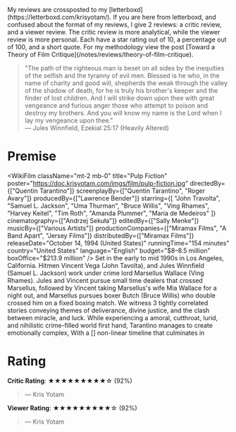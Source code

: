 <Notice type="info">
My reviews are crossposted to my [letterboxd](https://letterboxd.com/krisyotam/). If you are here from letterboxd, and confused about the format
of my reviews, I give 2 reviews: a critic review, and a viewer review. The critic review is more analytical, while the viewer review is more personal. 
Each have a star rating out of 10, a percentage out of 100, and a short quote. For my methodology view the post [Toward a Theory of Film Critique](/notes/reviews/theory-of-film-critique). 
</Notice> 

> "The path of the righteous man is beset on all sides by the inequities of the selfish
> and the tyranny of evil men. Blessed is he who, in the name of charity and good will,
> shepherds the weak through the valley of the shadow of death, for he is truly his
> brother's keeper and the finder of lost children. And I will strike down upon thee
> with great vengeance and furious anger those who attempt to poison and destroy
> my brothers. And you will know my name is the Lord when I lay my vengeance upon
> thee."  
> — Jules Winnfield, Ezekial 25:17 (Heavily Altered)    

# Premise
<WikiFilm
  className="mt-2 mb-0"
  title="Pulp Fiction"
  poster="https://doc.krisyotam.com/imgs/film/pulp-fiction.jpg"
  directedBy={["Quentin Tarantino"]}
  screenplayBy={["Quentin Tarantino", "Roger Avary"]}
  producedBy={["Lawrence Bender"]}
  starring={[
    "John Travolta",
    "Samuel L. Jackson",
    "Uma Thurman",
    "Bruce Willis",
    "Ving Rhames",
    "Harvey Keitel",
    "Tim Roth",
    "Amanda Plummer",
    "Maria de Medeiros"
  ]}
  cinematography={["Andrzej Sekuła"]}
  editedBy={["Sally Menke"]}
  musicBy={["Various Artists"]}
  productionCompanies={["Miramax Films", "A Band Apart", "Jersey Films"]}
  distributedBy={["Miramax Films"]}
  releaseDate="October 14, 1994 (United States)"
  runningTime="154 minutes"
  country="United States"
  language="English"
  budget="$8–8.5 million"
  boxOffice="$213.9 million"
/>
Set in the early to mid 1990s in Los Angeles, California. Hitmen Vincent Vega (John Tavolta), and Jules Winnfield (Samuel L. Jackson) work under crime lord Marsellus Wallace (Ving Rhames). 
Jules and Vincent pursue small time dealers that crossed Marsellus, followed by Vincent taking Marsellus's wife Mia Wallace for a night out, and Marsellus pursues boxer Butch (Bruce Willis) who double crossed 
him on a fixed boxing match. We witness 3 tightly correlated stories conveying themes of deliverance, divine justice, and the clash between miracle, and luck. While 
experiencing a amoral, cutthroat, lurid, and nihilistic crime-filled world first hand, Tarantino manages to create emotionally complex, 
With a [] non-linear timeline that culminates in 



# Rating
  
**Critic Rating**: ★★★★★★★★★☆  (92%)    
> 
> — Kris Yotam  

**Viewer Rating**: ★★★★★★★★★☆ (92%)  
> 
> — Kris Yotam  
